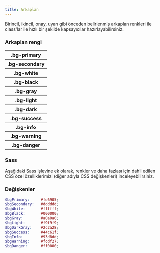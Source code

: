 ```yaml
---
title: Arkaplan
---
```

Birincil, ikincil, onay, uyarı gibi önceden belirlenmiş arkaplan renkleri ile class'lar ile hızlı bir şekilde 
kapsayıcılar hazırlayabilirsiniz.

### Arkaplan rengi

<table class="mt-1">
  <tbody class="text-center">
    <tr>
      <th scope="row" class="fw-normal text-left p-0">
          <div class="p-2 bg-primary text-white">
            .bg-primary
          </div>
      </th>
    </tr>
    <tr>
      <th scope="row" class="fw-normal text-left p-0">
          <div class="p-2 bg-secondary text-black">
            .bg-secondary
          </div>
      </th>
    </tr>
    <tr>
      <th scope="row" class="fw-normal text-left p-0">
          <div class="p-2 bg-white text-black">
            .bg-white
          </div>
      </th>
    </tr>
    <tr>
      <th scope="row" class="fw-normal text-left p-0">
          <div class="p-2 bg-black text-white">
            .bg-black
          </div>
      </th>
    </tr>
    <tr>
      <th scope="row" class="fw-normal text-left p-0">
          <div class="p-2 bg-gray text-black">
            .bg-gray
          </div>
      </th>
    </tr>
    <tr>
      <th scope="row" class="fw-normal text-left p-0">
          <div class="p-2 bg-light text-black">
            .bg-light
          </div>
      </th>
    </tr>
    <tr>
      <th scope="row" class="fw-normal text-left p-0">
          <div class="p-2 bg-dark text-white">
            .bg-dark
          </div>
      </th>
    </tr>
    <tr>
      <th scope="row" class="fw-normal text-left p-0">
          <div class="p-2 bg-success text-white">
            .bg-success
          </div>
      </th>
    </tr>
    <tr>
      <th scope="row" class="fw-normal text-left p-0">
          <div class="p-2 bg-info text-black">
            .bg-info
          </div>
      </th>
    </tr>
    <tr>
      <th scope="row" class="fw-normal text-left p-0">
          <div class="p-2 bg-warning text-black">
            .bg-warning
          </div>
      </th>
    </tr>
    <tr>
      <th scope="row" class="fw-normal text-left p-0">
          <div class="p-2 bg-danger text-white">
            .bg-danger
          </div>
      </th>
    </tr>
  </tbody>
</table>

### Sass
Aşağıdaki Sass işlevine ek olarak, 
renkler ve daha fazlası için dahil edilen CSS özel özelliklerimizi 
(diğer adıyla CSS değişkenleri) inceleyebilirsiniz.
### Değişkenler

```scss
$bgPrimary:     #fd6905;
$bgSecondary:   #dddddd;
$bgWhite:       #ffffff;
$bgBlack:       #000000;
$bgGray:        #a0a0a0;
$bgLight:       #f9f9f9;
$bgDarkGray:    #2c2a28;
$bgSuccess:     #44c61f;
$bgInfo:        #93d8dd;
$bgWarning:     #fcdf27;
$bgDanger:      #ff0000;
```